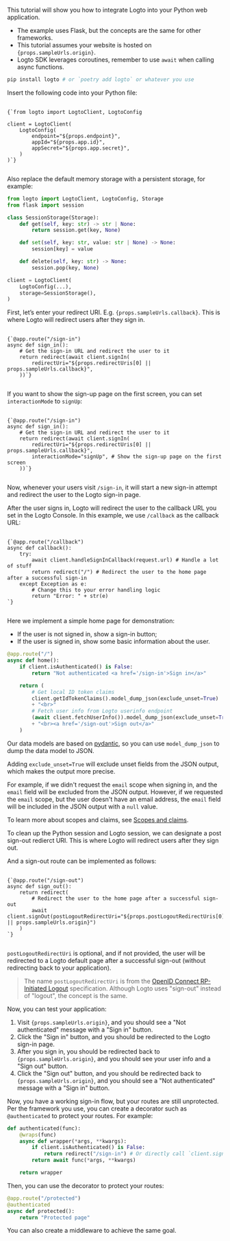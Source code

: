 
<Steps>

<Step title="Get started">

This tutorial will show you how to integrate Logto into your Python web application.

<ul>
  <li>The example uses Flask, but the concepts are the same for other frameworks.</li>
  <li>This tutorial assumes your website is hosted on <code>{props.sampleUrls.origin}</code>.</li>
  <li>Logto SDK leverages coroutines, remember to use <code>await</code> when calling async functions.</li>
</ul>

```bash
pip install logto # or `poetry add logto` or whatever you use
```

</Step>

<Step title="Init LogtoClient">

Insert the following code into your Python file:

<pre>
  <code className="language-python">
{`from logto import LogtoClient, LogtoConfig

client = LogtoClient(
    LogtoConfig(
        endpoint="${props.endpoint}",
        appId="${props.app.id}",
        appSecret="${props.app.secret}",
    )
)`}
  </code>
</pre>

Also replace the default memory storage with a persistent storage, for example:

```python
from logto import LogtoClient, LogtoConfig, Storage
from flask import session

class SessionStorage(Storage):
    def get(self, key: str) -> str | None:
        return session.get(key, None)

    def set(self, key: str, value: str | None) -> None:
        session[key] = value

    def delete(self, key: str) -> None:
        session.pop(key, None)

client = LogtoClient(
    LogtoConfig(...),
    storage=SessionStorage(),
)
```

</Step>

<Step title="Implement the sign-in route">

<p>
First, let’s enter your redirect URI. E.g. <code>{props.sampleUrls.callback}</code>. This is where Logto will redirect users after they sign in.
</p>

<UriInputField name="redirectUris" />

<pre>
  <code className="language-python">
{`@app.route("/sign-in")
async def sign_in():
    # Get the sign-in URL and redirect the user to it
    return redirect(await client.signIn(
        redirectUri="${props.redirectUris[0] || props.sampleUrls.callback}",
    ))`}
  </code>
</pre>

If you want to show the sign-up page on the first screen, you can set `interactionMode` to `signUp`:

<pre>
  <code className="language-python">
{`@app.route("/sign-in")
async def sign_in():
    # Get the sign-in URL and redirect the user to it
    return redirect(await client.signIn(
        redirectUri="${props.redirectUris[0] || props.sampleUrls.callback}",
        interactionMode="signUp", # Show the sign-up page on the first screen
    ))`}
  </code>
</pre>

Now, whenever your users visit `/sign-in`, it will start a new sign-in attempt and redirect the user to the Logto sign-in page.

</Step>

<Step title="Implement the callback route">

After the user signs in, Logto will redirect the user to the callback URL you set in the Logto Console. In this example, we use `/callback` as the callback URL:

<pre>
  <code className="language-python">
{`@app.route("/callback")
async def callback():
    try:
        await client.handleSignInCallback(request.url) # Handle a lot of stuff
        return redirect("/") # Redirect the user to the home page after a successful sign-in
    except Exception as e:
        # Change this to your error handling logic
        return "Error: " + str(e)
`}
  </code>
</pre>

</Step>

<Step title="Implement the home page">

Here we implement a simple home page for demonstration:

- If the user is not signed in, show a sign-in button;
- If the user is signed in, show some basic information about the user.

```python
@app.route("/")
async def home():
    if client.isAuthenticated() is False:
        return "Not authenticated <a href='/sign-in'>Sign in</a>"

    return (
        # Get local ID token claims
        client.getIdTokenClaims().model_dump_json(exclude_unset=True)
        + "<br>"
        # Fetch user info from Logto userinfo endpoint
        (await client.fetchUserInfo()).model_dump_json(exclude_unset=True)
        + "<br><a href='/sign-out'>Sign out</a>"
    )
```

Our data models are based on [pydantic](https://docs.pydantic.dev/), so you can use `model_dump_json` to dump the data model to JSON.

Adding `exclude_unset=True` will exclude unset fields from the JSON output, which makes the output more precise.

For example, if we didn't request the `email` scope when signing in, and the `email` field will be excluded from the JSON output. However, if we requested the `email` scope, but the user doesn't have an email address, the `email` field will be included in the JSON output with a `null` value.

To learn more about scopes and claims, see [Scopes and claims](https://github.com/logto-io/python/blob/HEAD/docs/tutorial.md#scopes-and-claims).

</Step>

<Step title="Implement the sign-out route">

To clean up the Python session and Logto session, we can designate a post sign-out redierct URI. This is where Logto will redirect users after they sign out.

<UriInputField name="postLogoutRedirectUris" />

And a sign-out route can be implemented as follows:

<pre>
  <code className="language-python">
{`@app.route("/sign-out")
async def sign_out():
    return redirect(
        # Redirect the user to the home page after a successful sign-out
        await client.signOut(postLogoutRedirectUri="${props.postLogoutRedirectUris[0] || props.sampleUrls.origin}")
    )
`}
  </code>
</pre>

`postLogoutRedirectUri` is optional, and if not provided, the user will be redirected to a Logto default page after a successful sign-out (without redirecting back to your application).

> The name `postLogoutRedirectUri` is from the [OpenID Connect RP-Initiated Logout](https://openid.net/specs/openid-connect-rpinitiated-1_0.html) specification. Although Logto uses "sign-out" instead of "logout", the concept is the same.

</Step>

<Step title="Checkpoint: Test your application">

Now, you can test your application:

<ol>
  <li>Visit <code>{props.sampleUrls.origin}</code>, and you should see a "Not authenticated" message with a "Sign in" button.</li>
  <li>Click the "Sign in" button, and you should be redirected to the Logto sign-in page.</li>
  <li>After you sign in, you should be redirected back to <code>{props.sampleUrls.origin}</code>, and you should see your user info and a "Sign out" button.</li>
  <li>Click the "Sign out" button, and you should be redirected back to <code>{props.sampleUrls.origin}</code>, and you should see a "Not authenticated" message with a "Sign in" button.</li>
</ol>

</Step>

<Step title="Protect your routes">

Now, you have a working sign-in flow, but your routes are still unprotected. Per the framework you use, you can create a decorator such as `@authenticated` to protect your routes. For example:

```python
def authenticated(func):
    @wraps(func)
    async def wrapper(*args, **kwargs):
        if client.isAuthenticated() is False:
            return redirect("/sign-in") # Or directly call `client.signIn`
        return await func(*args, **kwargs)

    return wrapper
```

Then, you can use the decorator to protect your routes:

```python
@app.route("/protected")
@authenticated
async def protected():
    return "Protected page"
```

You can also create a middleware to achieve the same goal.

</Step>

</Steps>
